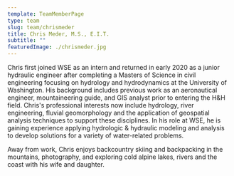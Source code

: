 ```yaml
---
template: TeamMemberPage
type: team
slug: team/chrismeder
title: Chris Meder, M.S., E.I.T.
subtitle: ""
featuredImage: ./chrismeder.jpg
---
```

Chris first joined WSE as an intern and returned in early 2020 as a junior hydraulic engineer after completing a Masters of Science in civil engineering focusing on hydrology and hydrodynamics at the University of Washington. His background includes previous work as an aeronautical engineer, mountaineering guide, and GIS analyst prior to entering the H&H field. Chris's professional interests now include hydrology, river engineering, fluvial geomorphology and the application of geospatial analysis techniques to support these disciplines. In his role at WSE, he is gaining experience applying hydrologic & hydraulic modeling and analysis to develop solutions for a variety of water-related problems.

Away from work, Chris enjoys backcountry skiing and backpacking in the mountains, photography, and exploring cold alpine lakes, rivers and the coast with his wife and daughter.
